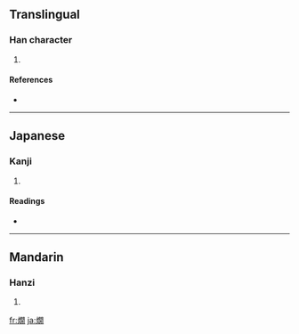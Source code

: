 {{also|爛}}
==Translingual==

===Han character===
{{Han char|rn=86|rad=火|as=12|sn=16|four=|canj=火日弓月 (FANB)}}

# {{defn|Han|sort=火12}}

====References====
* {{Han ref|kx=0683.180|dkj=19431|dj=1096.020|hdz=32238.050|uh=71D7|ud=29143}}

----

==Japanese==

===Kanji===
{{ja-kanji|grade=|rs=火12}}

# {{defn|Japanese}}

====Readings====
* {{ja-readings|on=[[らん]] (ran)|kun=[[かん]] (kan)}}

----

==Mandarin==

===Hanzi===
{{cmn-hanzi|pin=[[dàng]] ([[dang4]]), [[làn]] ([[lan4]])|wg=tang<sup>4</sup>, lan<sup>4</sup>}}

# {{defn|Mandarin}}

[[fr:燗]]
[[ja:燗]]
